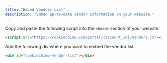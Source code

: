 ```yaml
---
title: "Embed Vendors List"
description: "Embed up-to-date vendor information on your website."
---
```


Copy and paste the following script into the `<head>` section of your website

```html
<script src="https://cookiechimp.com/portal/{account_id}/vendors.js"></script>
```

Add the following div where you want to embed the vendor list.

```html
<div id="cookiechimp-vendor-list"></div>
```
